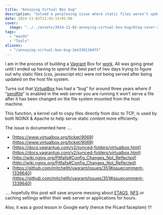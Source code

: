 ```yaml
---
title: "Annoying Virtual Box bug"
description: "Solved a perplexing issue where static files weren't updating in Vagrant due to a long-standing VirtualBox bug with 'sendfile'."
date: 2014-11-02T12:43:13+01:00
cover:
  image: "../../assets/2014-11-02-annoying-virtual-box-bug/blog-cover-2014-11-02-annoying-virtual-box-bug.png"
tags:
  - "macOS"
  - "Tools"
aliases:
  - "/annoying-virtual-box-bug-2ee3381104f5"
---
```


I am in the process of building a [Vagrant](https://www.vagrantup.com) Box for [work](https://www.reconnix.com). All was going great until I ended up having to spend the best part of two days trying to figure out why static files (css, javascript etc) were not being served after being updated on the host file system.

Turns out that [VirtualBox](https://www.virtualbox.org) has had a “bug” for around three years where if “[sendfile](http://man7.org/linux/man-pages/man2/sendfile.2.html)” is enabled in the web server you are running it won’t serve a file after it has been changed on the file system mounted from the host machine.

This function, a kernel call to copy files directly from disc to TCP, is used by both NGINX & Apache to help serve static content more efficiently.

The issue is documented here ….

- [https://www.virtualbox.org/ticket/9069](https://www.virtualbox.org/ticket/9069)
- [https://docs.vagrantup.com/v2/synced-folders/virtualbox.html](https://docs.vagrantup.com/v2/synced-folders/virtualbox.html)
- [http://wiki.nginx.org/Pitfalls#Config_Changes_Not_Reflected](http://wiki.nginx.org/Pitfalls#Config_Changes_Not_Reflected)
- [https://github.com/mitchellh/vagrant/issues/351#issuecomment-1339640](https://github.com/mitchellh/vagrant/issues/351#issuecomment-1339640)

…. hopefully this post will save anyone messing about [ETAGS](http://en.wikipedia.org/wiki/HTTP_ETag), [NFS](http://en.wikipedia.org/wiki/Network_File_System) or caching settings within their web server or applications for hours.

Also, it was a good lesson in Google early (hence the Picard faceplam) !!!
